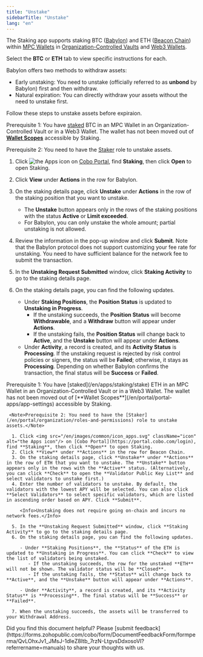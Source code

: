 ```yaml
---
title: "Unstake"
sidebarTitle: "Unstake"
lang: "en"
---
```

<Info>The Staking app supports staking BTC ([Babylon](https://babylonlabs.io/)) and ETH ([Beacon Chain](https://ethereum.org/en/roadmap/beacon-chain/)) within [MPC Wallets](/en/portal/mpc-wallets/introduction) in [Organization-Controlled Vaults](/en/portal/mpc-wallets/ocw/create-mpc-vault) and [Web3 Wallets](/en/portal/custodial-wallets/web3-wallets/set-up).</Info>

Select the **BTC** or **ETH** tab to view specific instructions for each.

<Tabs>
  <Tab title="BTC">
   Babylon offers two methods to withdraw assets:

   - Early unstaking: You need to unstake (officially referred to as **unbond** by Babylon) first and then withdraw.
   - Natural expiration: You can directly withdraw your assets without the need to unstake first.

   Follow these steps to unstake assets before expiraion.

   <Note>Prerequisite 1: You have [staked](/en/apps/staking/stake) BTC in an MPC Wallet in an Organization-Controlled Vault or in a Web3 Wallet. The wallet has not been moved out of [**Wallet Scopes**](/en/portal/portal-apps/app-settings) accessible by Staking.</Note>

   <Note>Prerequisite 2: You need to have the [Staker](/en/portal/organization/roles-and-permissions) role to unstake assets.</Note>

   1. Click <img src="/en/images/common/icon_apps.svg" className="icon" alt="the Apps icon"/> on [Cobo Portal](https://portal.cobo.com/login), find **Staking**, then click **Open** to open Staking.
   2. Click **View** under **Actions** in the row for Babylon.
   3. On the staking details page, click **Unstake** under **Actions** in the row of the staking position that you want to unstake. 

      - The **Unstake** button appears only in the rows of the staking positions with the status **Active** or **Limit exceeded**.
      - For Babylon, you can only unstake the whole amount; partial unstaking is not allowed.

   4. Review the information in the pop-up window and click **Submit**. Note that the Babylon protocol does not support customizing your fee rate for unstaking. You need to have sufficient balance for the network fee to submit the transaction.
   5. In the **Unstaking Request Submitted** window, click **Staking Activity** to go to the staking details page.
   6. On the staking details page, you can find the following updates.

      - Under **Staking Positions**, the **Position Status** is updated to **Unstaking in Progress**.
         - If the unstaking succeeds, the **Position Status** will become **Withdrawable**, and a **Withdraw** button will appear under **Actions**.
         - If the unstaking fails, the **Position Status** will change back to **Active**, and the **Unstake** button will appear under **Actions**.
      - Under **Activity**, a record is created, and its **Activity Status** is **Processing**. If the unstaking request is rejected by risk control policies or signers, the status will be **Failed**; otherwise, it stays as **Processing**. Depending on whether Babylon confirms the transaction, the final status will be **Success** or **Failed**.
  </Tab>
  <Tab title="ETH">
     <Note>Prerequisite 1: You have [staked](/en/apps/staking/stake) ETH in an MPC Wallet in an Organization-Controlled Vault or in a Web3 Wallet. The wallet has not been moved out of [**Wallet Scopes**](/en/portal/portal-apps/app-settings) accessible by Staking.</Note>
     
     <Note>Prerequisite 2: You need to have the [Staker](/en/portal/organization/roles-and-permissions) role to unstake assets.</Note>

      1. Click <img src="/en/images/common/icon_apps.svg" className="icon" alt="the Apps icon"/> on [Cobo Portal](https://portal.cobo.com/login), find **Staking**, then click **Open** to open Staking.
      2. Click **View** under **Actions** in the row for Beacon Chain.
      3. On the staking details page, click **Unstake** under **Actions** in the row of ETH that you want to unstake. The **Unstake** button appears only in the rows with the **Active** status. (Alternatively, you can click **Check** to open the **Validator Public Key List** and select validators to unstake first.)
      4. Enter the number of validators to unstake. By default, the validators with the lowest APY will be selected. You can also click **Select Validators** to select specific validators, which are listed in ascending order based on APY. Click **Submit**.

         <Info>Unstaking does not require going on-chain and incurs no network fees.</Info>

      5. In the **Unstaking Request Submitted** window, click **Staking Activity** to go to the staking details page.
      6. On the staking details page, you can find the following updates.

         - Under **Staking Positions**, the **Status** of the ETH is updated to **Unstaking in Progress**. You can click **Check** to view the list of validators being unstaked.
            - If the unstaking succeeds, the row for the unstaked **ETH** will not be shown. The validator status will be **Closed**.
            - If the unstaking fails, the **Status** will change back to **Active**, and the **Unstake** button will appear under **Actions**.

         - Under **Activity**, a record is created, and its **Activity Status** is **Processing**. The final status will be **Success** or **Failed**.

      7. When the unstaking succeeds, the assets will be transferred to your Withdrawal Address.
  </Tab>
</Tabs>
<Tip>Did you find this document helpful? Please [submit feedback](https://forms.zohopublic.com/cobo/form/DocumentFeedbackForm/formperma/QvLOhxJv1_JMsJ-1dleZ8Itb_7rzN-LtgvsDdxosoVI?referrername=manuals) to share your thoughts with us.</Tip>